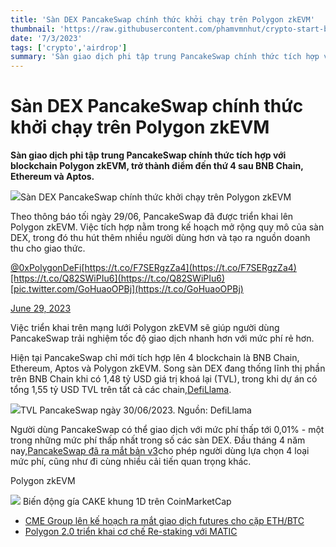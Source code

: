 ```yaml
---
title: 'Sàn DEX PancakeSwap chính thức khởi chạy trên Polygon zkEVM'
thumbnail: 'https://raw.githubusercontent.com/phamvmnhut/crypto-start-blog-data/main/images/20230630045035_original_48.webp'
date: '7/3/2023'
tags: ['crypto','airdrop']
summary: 'Sàn giao dịch phi tập trung PancakeSwap chính thức tích hợp với blockchain Polygon zkEVM, trở thành điểm đến thứ 4 sau BNB Chain, Ethereum và Aptos.'
---
```



# Sàn DEX PancakeSwap chính thức khởi chạy trên Polygon zkEVM
**Sàn giao dịch phi tập trung PancakeSwap chính thức tích hợp với blockchain Polygon zkEVM, trở thành điểm đến thứ 4 sau BNB Chain, Ethereum và Aptos.** 

![](https://raw.githubusercontent.com/phamvmnhut/crypto-start-blog-data/main/images/20230630045733-6ee06689-e609-4491-93ae-4ed707286b6d-179.jpg)Sàn DEX PancakeSwap chính thức khởi chạy trên Polygon zkEVM

Theo thông báo tối ngày 29/06, PancakeSwap đã được triển khai lên Polygon zkEVM. Việc tích hợp nằm trong kế hoạch mở rộng quy mô của sàn DEX, trong đó thu hút thêm nhiều người dùng hơn và tạo ra nguồn doanh thu cho giao thức.



[@0xPolygonDeFi](https://twitter.com/0xPolygonDeFi?ref_src=twsrc%5Etfw)[https://t.co/F7SERgzZa4](https://t.co/F7SERgzZa4)[https://t.co/Q82SWiPIu6](https://t.co/Q82SWiPIu6)[pic.twitter.com/GoHuaoOPBj](https://t.co/GoHuaoOPBj)

[June 29, 2023](https://twitter.com/PancakeSwap/status/1674446949523808258?ref_src=twsrc%5Etfw)



Việc triển khai trên mạng lưới Polygon zkEVM sẽ giúp người dùng PancakeSwap trải nghiệm tốc độ giao dịch nhanh hơn với mức phí rẻ hơn.

Hiện tại PancakeSwap chỉ mới tích hợp lên 4 blockchain là BNB Chain, Ethereum, Aptos và Polygon zkEVM. Song sàn DEX đang thống lĩnh thị phần trên BNB Chain khi có 1,48 tỷ USD giá trị khoá lại (TVL), trong khi dự án có tổng 1,55 tỷ USD TVL trên tất cả các chain,[DefiLlama](https://defillama.com/protocol/pancakeswap).

![](https://raw.githubusercontent.com/phamvmnhut/crypto-start-blog-data/main/images/20230630045733-123bee0a-b7db-478c-986d-c90e6e010913-61.jpg)TVL PancakeSwap ngày 30/06/2023. Nguồn: DefiLlama

Người dùng PancakeSwap có thể giao dịch với mức phí thấp tới 0,01% - một trong những mức phí thấp nhất trong số các sàn DEX. Đầu tháng 4 năm nay,[PancakeSwap đã ra mắt bản v3](https://coin68.com/san-dex-pancakeswap-ra-mat-phien-ban-v3-tren-bnb-chain-va-ethereum/)cho phép người dùng lựa chọn 4 loại mức phí, cũng như đi cùng nhiều cải tiến quan trọng khác.

Polygon zkEVM

![](https://raw.githubusercontent.com/phamvmnhut/crypto-start-blog-data/main/images/20230630050229-11b134d3-9e04-49b6-9b2e-64039da5182d-33.jpg)  Biến động gía CAKE khung 1D trên CoinMarketCap


 - [CME Group lên kế hoạch ra mắt giao dịch futures cho cặp ETH/BTC](https://coin68.com/cme-group-len-ke-hoach-ra-mat-giao-dich-futures-cho-cap-ethbtc/) 
 - [Polygon 2.0 triển khai cơ chế Re-staking với MATIC](https://coin68.com/polygon-20-trien-khai-matic-re-staking/)
